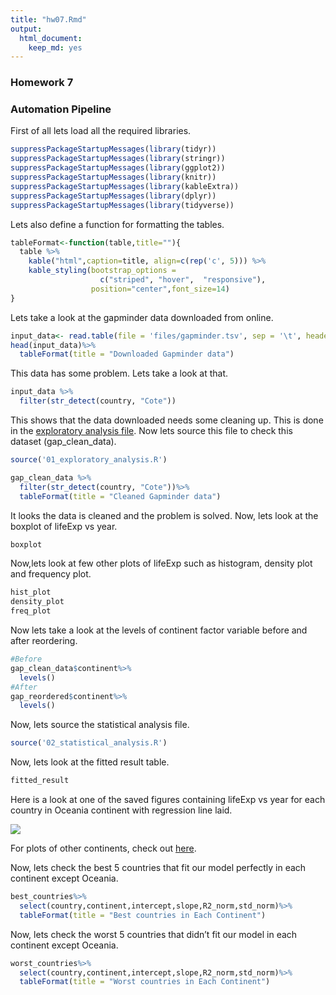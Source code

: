 ```yaml
---
title: "hw07.Rmd"
output:
  html_document:
    keep_md: yes
---
```


### Homework 7
### Automation Pipeline

First of all lets load all the required libraries.

```r
suppressPackageStartupMessages(library(tidyr))
suppressPackageStartupMessages(library(stringr))
suppressPackageStartupMessages(library(ggplot2))
suppressPackageStartupMessages(library(knitr))
suppressPackageStartupMessages(library(kableExtra))
suppressPackageStartupMessages(library(dplyr))
suppressPackageStartupMessages(library(tidyverse))

```

Lets also define a function for formatting the tables.
```r
tableFormat<-function(table,title=""){
  table %>%      
    kable("html",caption=title, align=c(rep('c', 5))) %>%
    kable_styling(bootstrap_options = 
                    c("striped", "hover",  "responsive"),
                  position="center",font_size=14)
}
```

Lets take a look at the gapminder data downloaded from online.
```r
input_data<- read.table(file = 'files/gapminder.tsv', sep = '\t', header = TRUE)
head(input_data)%>%
  tableFormat(title = "Downloaded Gapminder data")
```

This data has some problem. Lets take a look at that.
```r
input_data %>%
  filter(str_detect(country, "Cote"))
```

This shows that the data downloaded needs some cleaning up. This is done in the [exploratory analysis file](). Now lets source this file to check this dataset (gap_clean_data). 

```r
source('01_exploratory_analysis.R')

gap_clean_data %>%
  filter(str_detect(country, "Cote"))%>%
  tableFormat(title = "Cleaned Gapminder data")

```

It looks the data is cleaned and the problem is solved. Now, lets look at the boxplot of lifeExp vs year.

```r
boxplot
```

Now,lets look at few other plots of lifeExp such as histogram, density plot and frequency plot.
```r
hist_plot
density_plot
freq_plot
```

Now lets take a look at the levels of continent factor variable before and after reordering.
```r
#Before
gap_clean_data$continent%>%
  levels()
#After
gap_reordered$continent%>%
  levels()
```

Now, lets source the statistical analysis file.
```r
source('02_statistical_analysis.R')
```

Now, lets look at the fitted result table. 
```r
fitted_result
```

Here is a look at one of the saved figures containing lifeExp vs year for each country in Oceania continent with regression line laid.

![](files/lifeExp_vs_year_for_Oceania.jpeg)

For plots of other continents, check out [here]().

Now, lets check the best 5 countries that fit our model perfectly in each continent except Oceania.
```r
best_countries%>%
  select(country,continent,intercept,slope,R2_norm,std_norm)%>%
  tableFormat(title = "Best countries in Each Continent")
```


Now, lets check the worst 5 countries that didn't fit our model in each continent except Oceania.
```r
worst_countries%>%
  select(country,continent,intercept,slope,R2_norm,std_norm)%>%
  tableFormat(title = "Worst countries in Each Continent")
```



